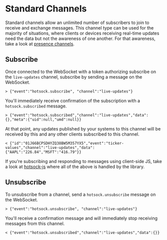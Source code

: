 # Standard Channels

Standard channels allow an unlimited number of subscribers to join to receive and exchange messages. This channel type can be used for the majority of situations, where clients or devices receiving real-time updates need the data but not the awareness of one another. For that awareness, take a look at [presence channels](./presence.mdx).

## Subscribe

Once connected to the WebSocket with a token authorizing subscribe on the `live-updates` channel, subscribe by sending a message on the WebSocket.

```
> {"event":"hotsock.subscribe", "channel":"live-updates"}
```

You'll immediately receive confirmation of the subscription with a `hotsock.subscribed` message.

```
> {"event":"hotsock.subscribed","channel":"live-updates","data":{},"meta":{"uid":null,"umd":null}}
```

At that point, any updates published by your systems to this channel will be received by this and any other clients subscribed to this channel.

```
< {"id":"01J66BCPSDHYZQ38BW5M357YX5","event":"ticker-values","channel":"live-updates","data":{"AAPL":"226.84","MSFT":"416.79"}}
```

If you're subscribing and responding to messages using client-side JS, take a look at [hotsock-js](https://www.github.com/hotsock/hotsock-js) where all of the above is handled by the library.

## Unsubscribe

To unsubscribe from a channel, send a `hotsock.unsubscribe` message on the WebSocket.

```
> {"event":"hotsock.unsubscribe", "channel":"live-updates"}
```

You'll receive a confirmation message and will immediately stop receiving messages from this channel.

```
< {"event":"hotsock.unsubscribed","channel":"live-updates","data":{}}
```
